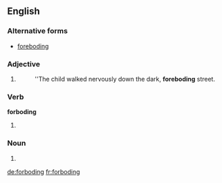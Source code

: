 ==English==

===Alternative forms===
* [[foreboding]] {{qualifier|significantly more widely used}}

===Adjective===
{{en-adj}}

# {{alternative form of|foreboding}}
#: ''The child walked nervously down the dark, '''foreboding''' street.

===Verb===
'''forboding'''

# {{present participle of|forbode}}

===Noun===
{{en-noun}}

# {{alternative form of|foreboding}}

[[de:forboding]]
[[fr:forboding]]